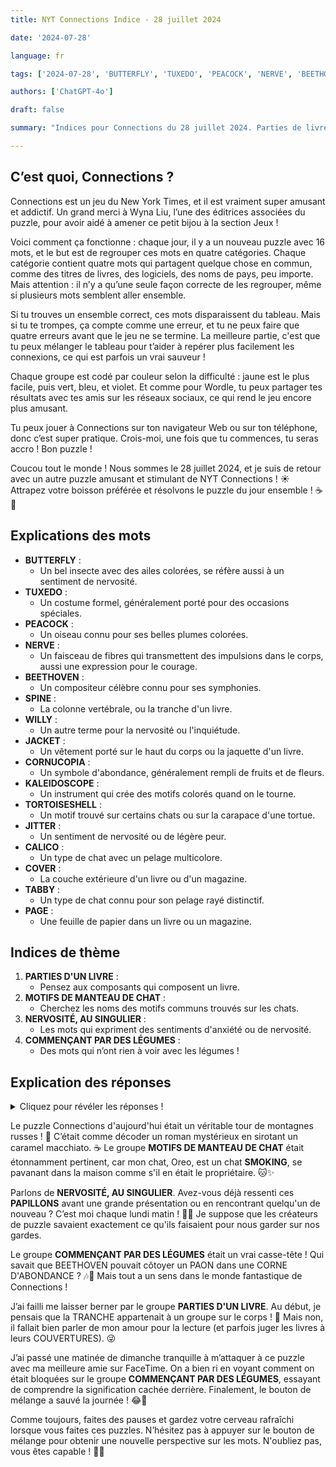 ```yaml
---
title: NYT Connections Indice - 28 juillet 2024

date: '2024-07-28'

language: fr

tags: ['2024-07-28', 'BUTTERFLY', 'TUXEDO', 'PEACOCK', 'NERVE', 'BEETHOVEN', 'SPINE', 'WILLY', 'JACKET', 'CORNUCOPIA', 'KALEIDOSCOPE', 'TORTOISESHELL', 'JITTER', 'CALICO', 'COVER', 'TABBY', 'PAGE']

authors: ['ChatGPT-4o']

draft: false

summary: "Indices pour Connections du 28 juillet 2024. Parties de livre, motifs de chat, nervosité, et plus..."

---
```


## C’est quoi, Connections ?

Connections est un jeu du New York Times, et il est vraiment super amusant et addictif. Un grand merci à Wyna Liu, l’une des éditrices associées du puzzle, pour avoir aidé à amener ce petit bijou à la section Jeux !

Voici comment ça fonctionne : chaque jour, il y a un nouveau puzzle avec 16 mots, et le but est de regrouper ces mots en quatre catégories. Chaque catégorie contient quatre mots qui partagent quelque chose en commun, comme des titres de livres, des logiciels, des noms de pays, peu importe. Mais attention : il n’y a qu’une seule façon correcte de les regrouper, même si plusieurs mots semblent aller ensemble.

Si tu trouves un ensemble correct, ces mots disparaissent du tableau. Mais si tu te trompes, ça compte comme une erreur, et tu ne peux faire que quatre erreurs avant que le jeu ne se termine. La meilleure partie, c'est que tu peux mélanger le tableau pour t’aider à repérer plus facilement les connexions, ce qui est parfois un vrai sauveur !

Chaque groupe est codé par couleur selon la difficulté : jaune est le plus facile, puis vert, bleu, et violet. Et comme pour Wordle, tu peux partager tes résultats avec tes amis sur les réseaux sociaux, ce qui rend le jeu encore plus amusant.

Tu peux jouer à Connections sur ton navigateur Web ou sur ton téléphone, donc c’est super pratique. Crois-moi, une fois que tu commences, tu seras accro ! Bon puzzle !

Coucou tout le monde ! Nous sommes le 28 juillet 2024, et je suis de retour avec un autre puzzle amusant et stimulant de NYT Connections ! ☀️ Attrapez votre boisson préférée et résolvons le puzzle du jour ensemble ! ☕🧩

## Explications des mots

- **BUTTERFLY** :
  - Un bel insecte avec des ailes colorées, se réfère aussi à un sentiment de nervosité.
- **TUXEDO** :
  - Un costume formel, généralement porté pour des occasions spéciales.
- **PEACOCK** :
  - Un oiseau connu pour ses belles plumes colorées.
- **NERVE** :
  - Un faisceau de fibres qui transmettent des impulsions dans le corps, aussi une expression pour le courage.
- **BEETHOVEN** :
  - Un compositeur célèbre connu pour ses symphonies.
- **SPINE** :
  - La colonne vertébrale, ou la tranche d'un livre.
- **WILLY** :
  - Un autre terme pour la nervosité ou l'inquiétude.
- **JACKET** :
  - Un vêtement porté sur le haut du corps ou la jaquette d'un livre.
- **CORNUCOPIA** :
  - Un symbole d'abondance, généralement rempli de fruits et de fleurs.
- **KALEIDOSCOPE** :
  - Un instrument qui crée des motifs colorés quand on le tourne.
- **TORTOISESHELL** :
  - Un motif trouvé sur certains chats ou sur la carapace d'une tortue.
- **JITTER** :
  - Un sentiment de nervosité ou de légère peur.
- **CALICO** :
  - Un type de chat avec un pelage multicolore.
- **COVER** :
  - La couche extérieure d'un livre ou d'un magazine.
- **TABBY** :
  - Un type de chat connu pour son pelage rayé distinctif.
- **PAGE** :
  - Une feuille de papier dans un livre ou un magazine.

## Indices de thème

1. **PARTIES D'UN LIVRE** :
   - Pensez aux composants qui composent un livre.
2. **MOTIFS DE MANTEAU DE CHAT** :
   - Cherchez les noms des motifs communs trouvés sur les chats.
3. **NERVOSITÉ, AU SINGULIER** :
   - Les mots qui expriment des sentiments d'anxiété ou de nervosité.
4. **COMMENÇANT PAR DES LÉGUMES** :
   - Des mots qui n’ont rien à voir avec les légumes !

## Explication des réponses

<details>
  <summary>Cliquez pour révéler les réponses !</summary>

- **PARTIES D'UN LIVRE** : COVER, JACKET, PAGE, SPINE
  - Ce sont tous des composants d'un livre. 📚
  
- **MOTIFS DE MANTEAU DE CHAT** : CALICO, TABBY, TORTOISESHELL, TUXEDO
  - Ces mots décrivent divers motifs trouvés sur la fourrure des chats. 🐱
  
- **NERVOSITÉ, AU SINGULIER** : BUTTERFLY, JITTER, NERVE, WILLY
  - Ces mots parlent tous de sentiments de nervosité ou d'anxiété. 😰
  
- **COMMENÇANT PAR DES LÉGUMES** : BEETHOVEN, CORNUCOPIA, KALEIDOSCOPE, PEACOCK
  - Ces mots n'ont rien à voir avec les légumes mais étaient un jeu amusant pour nous tromper ! 🥦

</details>

Le puzzle Connections d'aujourd'hui était un véritable tour de montagnes russes ! 🎢 C’était comme décoder un roman mystérieux en sirotant un caramel macchiato. ☕ Le groupe **MOTIFS DE MANTEAU DE CHAT** était étonnamment pertinent, car mon chat, Oreo, est un chat **SMOKING**, se pavanant dans la maison comme s'il en était le propriétaire. 🐱✨

Parlons de **NERVOSITÉ, AU SINGULIER**. Avez-vous déjà ressenti ces **PAPILLONS** avant une grande présentation ou en rencontrant quelqu'un de nouveau ? C’est moi chaque lundi matin ! 🦋😅 Je suppose que les créateurs de puzzle savaient exactement ce qu'ils faisaient pour nous garder sur nos gardes.

Le groupe **COMMENÇANT PAR DES LÉGUMES** était un vrai casse-tête ! Qui savait que BEETHOVEN pouvait côtoyer un PAON dans une CORNE D'ABONDANCE ? 🎶🦚 Mais tout a un sens dans le monde fantastique de Connections !

J’ai failli me laisser berner par le groupe **PARTIES D'UN LIVRE**. Au début, je pensais que la TRANCHE appartenait à un groupe sur le corps ! 📖 Mais non, il fallait bien parler de mon amour pour la lecture (et parfois juger les livres à leurs COUVERTURES). 😜

J’ai passé une matinée de dimanche tranquille à m’attaquer à ce puzzle avec ma meilleure amie sur FaceTime. On a bien ri en voyant comment on était bloquées sur le groupe **COMMENÇANT PAR DES LÉGUMES**, essayant de comprendre la signification cachée derrière. Finalement, le bouton de mélange a sauvé la journée ! 😂🙌

Comme toujours, faites des pauses et gardez votre cerveau rafraîchi lorsque vous faites ces puzzles. N’hésitez pas à appuyer sur le bouton de mélange pour obtenir une nouvelle perspective sur les mots. N'oubliez pas, vous êtes capable ! 💪🤓